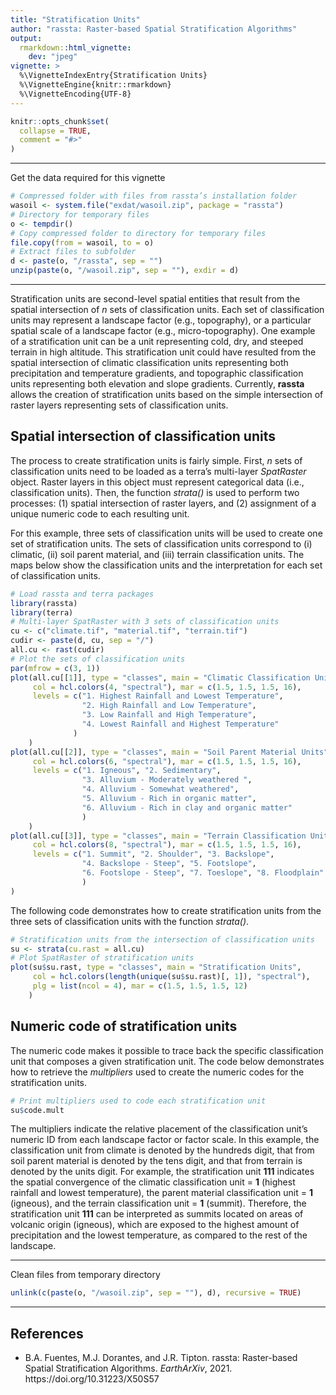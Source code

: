 ```yaml
---
title: "Stratification Units"
author: "rassta: Raster-based Spatial Stratification Algorithms"
output: 
  rmarkdown::html_vignette:
    dev: "jpeg"
vignette: >
  %\VignetteIndexEntry{Stratification Units}
  %\VignetteEngine{knitr::rmarkdown}
  %\VignetteEncoding{UTF-8}
---
```


```r
knitr::opts_chunk$set(
  collapse = TRUE,
  comment = "#>"
)
```

--------------------------------------------------------------------------------

Get the data required for this vignette
```r
# Compressed folder with files from rassta’s installation folder
wasoil <- system.file("exdat/wasoil.zip", package = "rassta")
# Directory for temporary files
o <- tempdir()
# Copy compressed folder to directory for temporary files
file.copy(from = wasoil, to = o)
# Extract files to subfolder
d <- paste(o, "/rassta", sep = "")
unzip(paste(o, "/wasoil.zip", sep = ""), exdir = d)
```
  
--------------------------------------------------------------------------------

Stratification units are second-level spatial entities that result from the
spatial intersection of *n* sets of classification units. Each set of
classification units may represent a landscape factor (e.g., topography), or a
particular spatial scale of a landscape factor (e.g., micro-topography). One
example of a stratification unit can be a unit representing cold, dry, and
steeped terrain in high altitude. This stratification unit could have resulted
from the spatial intersection of climatic classification units representing both
precipitation and temperature gradients, and topographic classification units
representing both elevation and slope gradients. Currently, **rassta** allows
the creation of stratification units based on the simple intersection of raster
layers representing sets of classification units.

## Spatial intersection of classification units

The process to create stratification units is fairly simple. First, *n* sets of
classification units need to be loaded as a terra's multi-layer *SpatRaster*
object. Raster layers in this object must represent categorical data (i.e.,
classification units). Then, the function *strata()* is used to perform two
processes: (1) spatial intersection of raster layers, and (2) assignment of a
unique numeric code to each resulting unit.

For this example, three sets of classification units will be used to create one
set of stratification units. The sets of classification units correspond to (i)
climatic, (ii) soil parent material, and (iii) terrain classification units. The
maps below show the classification units and the interpretation for each set of
classification units.

```r
# Load rassta and terra packages
library(rassta)
library(terra)
# Multi-layer SpatRaster with 3 sets of classification units
cu <- c("climate.tif", "material.tif", "terrain.tif")
cudir <- paste(d, cu, sep = "/")
all.cu <- rast(cudir)
# Plot the sets of classification units
par(mfrow = c(3, 1))
plot(all.cu[[1]], type = "classes", main = "Climatic Classification Units", 
     col = hcl.colors(4, "spectral"), mar = c(1.5, 1.5, 1.5, 16),
     levels = c("1. Highest Rainfall and Lowest Temperature",
                "2. High Rainfall and Low Temperature",
                "3. Low Rainfall and High Temperature",
                "4. Lowest Rainfall and Highest Temperature"
              )
    )
plot(all.cu[[2]], type = "classes", main = "Soil Parent Material Units", 
     col = hcl.colors(6, "spectral"), mar = c(1.5, 1.5, 1.5, 16),
     levels = c("1. Igneous", "2. Sedimentary",
                "3. Alluvium - Moderately weathered ",
                "4. Alluvium - Somewhat weathered",
                "5. Alluvium - Rich in organic matter",
                "6. Alluvium - Rich in clay and organic matter"
                )
    )
plot(all.cu[[3]], type = "classes", main = "Terrain Classification Units", 
     col = hcl.colors(8, "spectral"), mar = c(1.5, 1.5, 1.5, 16),
     levels = c("1. Summit", "2. Shoulder", "3. Backslope",
                "4. Backslope - Steep", "5. Footslope",
                "6. Footslope - Steep", "7. Toeslope", "8. Floodplain"
                )
)
```

The following code demonstrates how to create stratification units from the
three sets of classification units with the function *strata()*.

```r
# Stratification units from the intersection of classification units
su <- strata(cu.rast = all.cu)
# Plot SpatRaster of stratification units
plot(su$su.rast, type = "classes", main = "Stratification Units",
     col = hcl.colors(length(unique(su$su.rast)[, 1]), "spectral"),
     plg = list(ncol = 4), mar = c(1.5, 1.5, 1.5, 12)
    )
```

## Numeric code of stratification units

The numeric code makes it possible to trace back the specific classification
unit that composes a given stratification unit. The code below demonstrates how
to retrieve the *multipliers* used to create the numeric codes for the
stratification units.

```r
# Print multipliers used to code each stratification unit
su$code.mult
```
The multipliers indicate the relative placement of the classification unit's
numeric ID from each landscape factor or factor scale. In this example, the
classification unit from climate is denoted by the hundreds digit, that from
soil parent material is denoted by the tens digit, and that from terrain is
denoted by the units digit. For example, the stratification unit **111**
indicates the spatial convergence of the climatic classification unit = **1**
(highest rainfall and lowest temperature), the parent material classification
unit = **1** (igneous), and the terrain classification unit = **1** (summit).
Therefore, the stratification unit **111** can be interpreted as summits located
on areas of volcanic origin (igneous), which are exposed to the highest amount
of precipitation and the lowest temperature, as compared to the rest of the
landscape.

---

Clean files from temporary directory
```r
unlink(c(paste(o, "/wasoil.zip", sep = ""), d), recursive = TRUE)
```

---

## References

- B.A. Fuentes, M.J. Dorantes, and J.R. Tipton. rassta: Raster-based Spatial
Stratification Algorithms. *EarthArXiv*, 2021.
https://doi.org/10.31223/X50S57